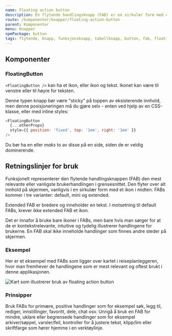 ```yaml
---
name: Floating action button
description: En flytende handlingsknapp (FAB) er en sirkulær form med et ikon i midten som flyter over brukergrensesnittet.
route: /komponenter/knapper/floating-action-button
parent: Komponenter
menu: Knapper
npmPackage: button
tags: flytende, knapp, funksjonsknapp, tabellknapp, button, fab, floating, action, buttons
---
```



<PageHeader />

<Playground props={flytendeknapper}>
  <FloatingButton></FloatingButton>
</Playground>

## Komponenter

### FloatingButton

<ImportStatement imports="FloatingButton" />
<Props of={FloatingButton} />

`<FloatingButton />` kan ha et ikon, eller ikon og tekst. Ikonet kan være til venstre eller til høyre for teksten.

Denne typen knapp bør være "sticky" på toppen av eksisterende innhold, men denne posisjoneringen må du gjøre selv - enten ved hjelp av en CSS-klasse, eller med inline styles:

```js
<FloatingButton
  {...otherProps}
  style={{ position: 'fixed', top: '1em', right: '1em' }}
/>
```

Du bør ha en eller _maks_ to av disse på en side, siden de er veldig dominerende.

## Retningslinjer for bruk

Funksjonelt representerer den flytende handlingsknappen (FAB) den mest relevante
eller vanligste brukerhandlingen i grensesnittet. Den flyter over alt innhold på
skjermen, vanligvis i en sirkulær form med et ikon i midten. FABs kommer i tre varianter:
default, mini og extended.

Extended FAB er bredere og inneholder en tekst. I motsetning til default FABs, krever ikke extended FAB et ikon.

Det er innafor å bruke bare ikoner i FABs, men bare hvis man sørger for at de er
kontekstrelevante, intuitive og tydelig illustrerer handlingene for brukerne.
En FAB skal ikke inneholde handlinger som finnes andre steder på skjermen.

### Eksempel

Her er et eksempel med FABs som ligger over kartet i reiseplanleggeren, hvor man fremhever de handlingene som er mest relevant og oftest brukt i denne applikasjonen.

<img
  src={FabExample}
  alt="Kart som illustrerer bruk av floating action button"
/>

### Prinsipper

<DoDontGroup>
  <DoDontCard variant="success" src={FabDo}>
    Bruk FABs for primære, positive handlinger som for eksempel søk, legg til,
    rediger, innstillinger, favoritt, dele, chat osv.
  </DoDontCard>
  <DoDontCard variant="negative" src={FabDont}>
    Unngå å bruk en FAB for mindre, uklare eller begrensede handlinger som for
    eksempel arkiver/søppel, varsler/feil, kontroller for å justere tekst,
    klipp/lim eller skriftfarge som hører hjemme i en verktøylinje.
  </DoDontCard>
</DoDontGroup>
